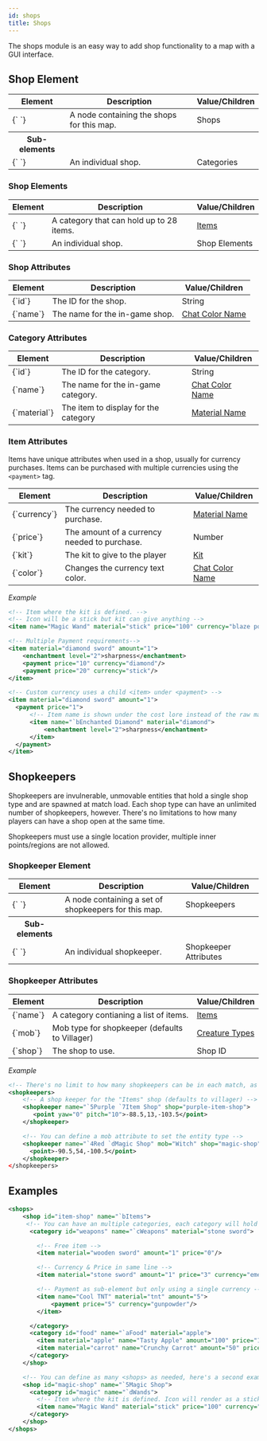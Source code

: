 ```yaml
---
id: shops
title: Shops
---
```


The shops module is an easy way to add shop functionality to a map with a GUI interface.

## Shop Element

<div className="table-container">
  <table>
    <thead>
      <tr>
        <th>Element</th>
        <th>Description</th>
        <th>Value/Children</th>
      </tr>
    </thead>
    <tbody>
      <tr>
        <td>
          <label>{`<shops> </shops>`}</label>
        </td>
        <td>A node containing the shops for this map.</td>
        <td>
          <span className="badge badge--secondary">Shops</span>
        </td>
      </tr>
      <tr>
        <th>Sub-elements</th>
        <th />
        <th />
      </tr>
      <tr>
        <td>
          <label>{`<shop> </shop>`}</label>
        </td>
        <td>An individual shop.</td>
        <td>
          <span className="badge badge--secondary">Categories</span>
        </td>
      </tr>
    </tbody>
  </table>
</div>

### Shop Elements

<div className="table-container">
  <table>
    <thead>
      <tr>
        <th>Element</th>
        <th>Description</th>
        <th>Value/Children</th>
      </tr>
    </thead>
    <tbody>
      <tr>
        <td>
          <label>{`<category> </category>`}</label>
        </td>
        <td>A category that can hold up to 28 items.</td>
        <td>
          <a href="/docs/modules/gear/items">Items</a>
        </td>
      </tr>
      <tr>
        <td>
          <label>{`<shop> </shop>`}</label>
        </td>
        <td>An individual shop.</td>
        <td>
          <span className="badge badge--secondary">Shop Elements</span>
        </td>
      </tr>
    </tbody>
  </table>
</div>

### Shop Attributes

<div className="table-container">
  <table>
    <thead>
      <tr>
        <th>Element</th>
        <th>Description</th>
        <th>Value/Children</th>
      </tr>
    </thead>
    <tbody>
      <tr>
        <td>
          <label>{`id`}</label>
        </td>
        <td>The ID for the shop.</td>
        <td>
          <span className="badge badge--primary">String</span>
        </td>
      </tr>
      <tr>
        <td>
          <label>{`name`}</label>
        </td>
        <td>The name for the in-game shop.</td>
        <td>
          <a href="/docs/reference/misc/formatting#chatColors">
            Chat Color Name
          </a>
        </td>
      </tr>
    </tbody>
  </table>
</div>

### Category Attributes

<div className="table-container">
  <table>
    <thead>
      <tr>
        <th>Element</th>
        <th>Description</th>
        <th>Value/Children</th>
      </tr>
    </thead>
    <tbody>
      <tr>
        <td>
          <label>{`id`}</label>
        </td>
        <td>The ID for the category.</td>
        <td>
          <span className="badge badge--primary">String</span>
        </td>
      </tr>
      <tr>
        <td>
          <label>{`name`}</label>
        </td>
        <td>The name for the in-game category.</td>
        <td>
          <a href="/docs/reference/misc/formatting#chatColors">
            Chat Color Name
          </a>
        </td>
      </tr>
      <tr>
        <td>
          <label>{`material`}</label>
        </td>
        <td>The item to display for the category</td>
        <td>
          <a href="/docs/reference/items/inventory#material_matchers">
            Material Name
          </a>
        </td>
      </tr>
    </tbody>
  </table>
</div>

### Item Attributes

Items have unique attributes when used in a shop, usually for currency purchases.
Items can be purchased with multiple currencies using the `<payment>` tag.

<div className="table-container">
  <table>
    <thead>
      <tr>
        <th>Element</th>
        <th>Description</th>
        <th>Value/Children</th>
      </tr>
    </thead>
    <tbody>
      <tr>
        <td>
          <label>{`currency`}</label>
        </td>
        <td>The currency needed to purchase.</td>
        <td>
          <a href="/docs/reference/items/inventory#material_matchers">
            Material Name
          </a>
        </td>
      </tr>
      <tr>
        <td>
          <label>{`price`}</label>
        </td>
        <td>The amount of a currency needed to purchase.</td>
        <td>
          <span className="badge badge--primary">Number</span>
        </td>
      </tr>
      <tr>
        <td>
          <label>{`kit`}</label>
        </td>
        <td>The kit to give to the player</td>
        <td>
          <a href="/docs/modules/gear/kits">Kit</a>
        </td>
      </tr>
      <tr>
        <td>
          <label>{`color`}</label>
        </td>
        <td>Changes the currency text color.</td>
        <td>
          <a href="/docs/reference/misc/formatting#chatColors">
            Chat Color Name
          </a>
        </td>
      </tr>
    </tbody>
  </table>
</div>

_Example_

```xml
<!-- Item where the kit is defined. -->
<!-- Icon will be a stick but kit can give anything -->
<item name="Magic Wand" material="stick" price="100" currency="blaze powder" kit="magic-kit">

<!-- Multiple Payment requirements-->
<item material="diamond sword" amount="1">
    <enchantment level="2">sharpness</enchantment>
    <payment price="10" currency="diamond"/>
    <payment price="20" currency="stick"/>
</item>

<!-- Custom currency uses a child <item> under <payment> -->
<item material="diamond sword" amount="1">
  <payment price="1">
      <!-- Item name is shown under the cost lore instead of the raw material name -->
      <item name="`bEnchanted Diamond" material="diamond">
          <enchantment level="2">sharpness</enchantment>
      </item>
  </payment>
</item>
```

## Shopkeepers

Shopkeepers are invulnerable, unmovable entities that hold a single shop type and are spawned at match load.
Each shop type can have an unlimited number of shopkeepers, however. There's no limitations to how many players
can have a shop open at the same time.

Shopkeepers must use a single location provider, multiple inner points/regions are not allowed.

### Shopkeeper Element

<div className="table-container">
  <table>
    <thead>
      <tr>
        <th>Element</th>
        <th>Description</th>
        <th>Value/Children</th>
      </tr>
    </thead>
    <tbody>
      <tr>
        <td>
          <label>{`<shopkeepers> </shopkeepers>`}</label>
        </td>
        <td>A node containing a set of shopkeepers for this map.</td>
        <td>
          <span className="badge badge--secondary">Shopkeepers</span>
        </td>
      </tr>
      <tr>
        <th>Sub-elements</th>
        <th />
        <th />
      </tr>
      <tr>
        <td>
          <label>{`<shopkeeper> </shopkeeper>`}</label>
        </td>
        <td>An individual shopkeeper.</td>
        <td>
          <span className="badge badge--secondary">Shopkeeper Attributes</span>
        </td>
      </tr>
    </tbody>
  </table>
</div>

### Shopkeeper Attributes

<div className="table-container">
  <table>
    <thead>
      <tr>
        <th>Element</th>
        <th>Description</th>
        <th>Value/Children</th>
      </tr>
    </thead>
    <tbody>
      <tr>
        <td>
          <label>{`name`}</label>
        </td>
        <td>A category contianing a list of items.</td>
        <td>
          <a href="/docs/modules/gear/items">Items</a>
        </td>
      </tr>
      <tr>
        <td>
          <label>{`mob`}</label>
        </td>
        <td>Mob type for shopkeeper (defaults to Villager)</td>
        <td>
          <a href="/docs/reference/entities/entity-types">Creature Types</a>
        </td>
      </tr>
      <tr>
        <td>
          <label>{`shop`}</label>
        </td>
        <td>The shop to use.</td>
        <td>Shop ID</td>
      </tr>
    </tbody>
  </table>
</div>

_Example_

```xml
<!-- There's no limit to how many shopkeepers can be in each match, as long as each <shop> has at least 1 keeper -->
<shopkeepers>
    <!-- A shop keeper for the "Items" shop (defaults to villager) -->
    <shopkeeper name="`5Purple `7Item Shop" shop="purple-item-shop">
       <point yaw="0" pitch="10">-88.5,13,-103.5</point>
    </shopkeeper>

    <!-- You can define a mob attribute to set the entity type -->
    <shopkeeper name="`4Red `dMagic Shop" mob="Witch" shop="magic-shop" />
      <point>-90.5,54,-100.5</point>
    </shopkeeper>
</shopkeepers>
```

## Examples

```xml
<shops>
    <shop id="item-shop" name="`bItems">
     <!-- You can have an multiple categories, each category will hold up to 28 items -->
      <category id="weapons" name="`cWeapons" material="stone sword">

        <!-- Free item -->
        <item material="wooden sword" amount="1" price="0"/>

        <!-- Currency & Price in same line -->
        <item material="stone sword" amount="1" price="3" currency="emerald" />

        <!-- Payment as sub-element but only using a single currency -->
        <item name="Cool TNT" material="tnt" amount="5">
            <payment price="5" currency="gunpowder"/>
        </item>

      </category>
      <category id="food" name="`aFood" material="apple">
        <item material="apple" name="Tasty Apple" amount="100" price="10" currency="gold ingot"/>
        <item material="carrot" name="Crunchy Carrot" amount="50" price="4" currency="gold ingot"/>
      </category>
    </shop>

    <!-- You can define as many <shops> as needed, here's a second example -->
    <shop id="magic-shop" name="`5Magic Shop">
      <category id="magic" name="`dWands">
        <!-- Item where the kit is defined. Icon will render as a stick but kit can give anything -->
        <item name="Magic Wand" material="stick" price="100" currency="blaze powder" kit="magic-kit">
      </category>
    </shop>
</shops>
```
